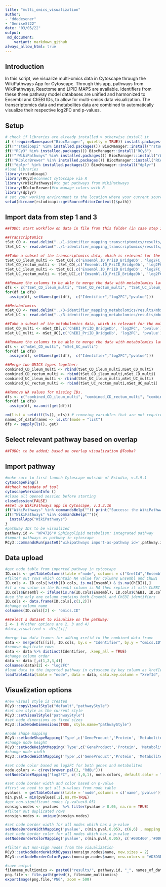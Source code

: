```yaml
---
title: "multi_omics_visualization"
author: 
- "ddedesener"
- "DeniseSl22"
date: "03/05/22"
output:
 md_document:
    variant: markdown_github
always_allow_html: true
---
```

## Introduction
In this script, we visualize multi-omics data in Cytoscape through the WikiPathways App for Cytoscape.
Through this app, pathways from WikiPathways, Reactome and LIPID MAPS are available.
Identifiers from these three pathway model databases are unified and harmonized to Ensembl and ChEBI IDs, to allow for multi-omics data visualization. 
The transcriptomics data and metabolites data are combined to automatically visualize their respective log2FC and p-values. 

## Setup
```r
# check if libraries are already installed > otherwise install it
if (!requireNamespace("BiocManager", quietly = TRUE)) install.packages("BiocManager")
if(!"rstudioapi" %in% installed.packages()) BiocManager::install("rstudioapi")
if(!"RCy3" %in% installed.packages()) BiocManager::install("RCy3")
if(!"rWikiPathways" %in% installed.packages()) BiocManager::install("rWikiPathways")
if(!"RColorBrewer" %in% installed.packages()) BiocManager::install("RColorBrewer")
if(!"dplyr" %in% installed.packages()) BiocManager::install("dplyr")
#load libraries
library(rstudioapi)
library(RCy3)#connect cytoscape via R
library(rWikiPathways)#to get pathways from WikiPathways
library(RColorBrewer)#to manage colors with R
library(dplyr)
# set your working environment to the location where your current source file is saved into.
setwd(dirname(rstudioapi::getSourceEditorContext()$path))
```

## Import data from step 1 and 3
```r
##TODO: start workflow on data in file from this folder (in case step 1 and 3 are not run yet?)

##Transcriptomics
tSet_CD <- read.delim("../1-identifier_mapping_transcriptomics/results/IDMapping_CD")
tSet_UC <- read.delim("../1-identifier_mapping_transcriptomics/results/IDMapping_UC")

##Take a subset of the transcriptomics data, which is relevant for the multiomics-visualization:
tSet_CD_ileum_multi <- tSet_CD[,c('Ensembl.ID_PriID_BridgeDb', 'log2FC_ileum', 'pvalue_ileum')]
tSet_CD_rectum_multi <- tSet_CD[,c('Ensembl.ID_PriID_BridgeDb', 'log2FC_rectum', 'pvalue_rectum')]
tSet_UC_ileum_multi <- tSet_UC[,c('Ensembl.ID_PriID_BridgeDb', 'log2FC_ileum', 'pvalue_ileum')]
tSet_UC_rectum_multi <- tSet_UC[,c('Ensembl.ID_PriID_BridgeDb', 'log2FC_rectum', 'pvalue_rectum')]

##Rename the columns to be able to merge the data with metabolomics later:
dfs <- c("tSet_CD_ileum_multi", "tSet_CD_rectum_multi", "tSet_UC_ileum_multi", "tSet_UC_rectum_multi")
for(df in dfs)
  assign(df, setNames(get(df),  c("Identifier","log2FC","pvalue")))

##Metabolomics
mSet_CD <- read.delim("../3-identifier_mapping_metabolomics/results/mbx_IDMapping_CD")
mSet_UC <- read.delim("../3-identifier_mapping_metabolomics/results/mbx_IDMapping_UC")

##Take a subset of the metabolomics data, which is relevant for the multiomics-visualization:
mSet_CD_multi <- mSet_CD[,c('ChEBI_PriID_BridgeDb', 'log2FC', 'pvalue')]
mSet_UC_multi <- mSet_UC[,c('ChEBI_PriID_BridgeDb', 'log2FC', 'pvalue')]

##Rename the columns to be able to merge the data with metabolomics later:
dfs <- c("mSet_CD_multi", "mSet_UC_multi")
for(df in dfs)
  assign(df, setNames(get(df),  c("Identifier","log2FC","pvalue")))

##Merge two OMICS types together:
combined_CD_ileum_multi <- rbind(tSet_CD_ileum_multi,mSet_CD_multi)
combined_CD_rectum_multi <- rbind(tSet_CD_ileum_multi,mSet_CD_multi)
combined_UC_ileum_multi <- rbind(tSet_UC_ileum_multi,mSet_UC_multi)
combined_UC_rectum_multi <- rbind(tSet_UC_rectum_multi,mSet_UC_multi)

##Remove NA values for missing IDs.
dfs <- c("combined_CD_ileum_multi", "combined_CD_rectum_multi", "combined_UC_ileum_multi", "combined_UC_rectum_multi")
for(df in dfs)
  assign(df, na.omit(get(df)))

rm(list = setdiff(ls(), dfs)) # removing variables that are not required
names_of_dataframes <- ls.str(mode = "list")
dfs <- sapply(ls(), get)
```

## Select relevant pathway based on overlap
```r
##TODO: to be added; based on overlap visualization @Tooba?
```

## Import pathway
```r
#make sure to first launch Cytoscape outside of Rstudio, v.3.9.1
cytoscapePing()
##check metadata of tool
cytoscapeVersionInfo ()
#close all opened session before starting
closeSession(FALSE)
##Set up WikiPathways app in Cytoscape, v.3.3.10
if("WikiPathways" %in% commandsHelp("")) print("Success: the WikiPathways app is installed") else print("Warning: WikiPathways app is not installed. Please install the WikiPathways app before proceeding.")
if(!"WikiPathways" %in% commandsHelp("")){
  installApp("WikiPathways")
}
#pathway IDs to be visualized
pathway.id <- "WP4726"# Sphingolipid metabolism: integrated pathway 
#import pathways as pathway in cytoscape
RCy3::commandsRun(paste0('wikipathways import-as-pathway id=',pathway.id )) 
```

## Data upload
```r
#get node table from imported pathway in cytoscape
ID.cols <- getTableColumns(table ="node", columns = c("XrefId","Ensembl", "ChEBI"))
#filter out rows which contain NA value for columns Ensembl and ChEBI
ID.cols <- ID.cols[!with(ID.cols, is.na(Ensembl) & is.na(ChEBI)),]
#if a row value in the Ensembl column is NA then replace it with ChEBI  
ID.cols$Ensembl <- ifelse(is.na(ID.cols$Ensembl), ID.cols$ChEBI, ID.cols$Ensembl)
#use the only one column contains both Ensembl and ChEBI identifiers
ID.cols <- data.frame(ID.cols[,c(1,2)])
#change column name
colnames(ID.cols)[2] <- "omics.ID"

##Select a dataset to visualize on the pathway:
i <- 1 #(other options are 2, 3 and 4)
#data_visualized <- dfs[[i]]

#merge two data frames for adding xrefid to the combined data frame
data <- merge(dfs[[i]], ID.cols, by.x = "Identifier", by.y = "omics.ID" )
#remove duplicate rows
data <- data %>% distinct(Identifier, .keep_all = TRUE)
#change column order
data <- data [,c(1,2,3,4)]
colnames(data)[2] <- "log2FC"
#load data to the imported pathway in cytoscape by key column as XrefId
loadTableData(table = "node", data = data, data.key.column = "XrefId", table.key.column = "XrefId")
```
## Visualization options
```r
#new visual style is created
RCy3::copyVisualStyle("default","pathwayStyle")
#set new style as the current style
RCy3::setVisualStyle("pathwayStyle")
#set node dimensions as fixed sizes
RCy3::lockNodeDimensions(TRUE, style.name="pathwayStyle")

#node shape mapping
RCy3::setNodeShapeMapping('Type',c('GeneProduct','Protein', 'Metabolite'),c('ELLIPSE','ELLIPSE','RECTANGLE'),style.name="pathwayStyle")
#change node height
RCy3::setNodeHeightMapping('Type',c('GeneProduct','Protein', 'Metabolite'), c(23,23,25), mapping.type = "d", style.name = "pathwayStyle")
#change node width
RCy3::setNodeWidthMapping('Type',c('GeneProduct','Protein', 'Metabolite'), c(60,60,175), mapping.type = "d", style.name = "pathwayStyle")

#set node color based on log2FC for both genes and metabolites
node.colors <- c(rev(brewer.pal(3, "RdBu")))
setNodeColorMapping("log2FC", c(-1,0,1), node.colors, default.color = "#D3D3D3", style.name = "pathwayStyle")

#set node border width and color based on p-value
#first we need to get all p-values from node table
pvalues  = getTableColumns(table = 'node',columns = c('name','pvalue'))  
min.pval = min(pvalues[,2],na.rm=TRUE)
#get non-significant nodes (p-value>0.05)
nonsign.nodes <- pvalues  %>% filter(pvalue > 0.05, na.rm = TRUE)
#filter out duplicated rows
nonsign.nodes <- unique(nonsign.nodes)

#set node border width for all nodes which has a p-value
setNodeBorderWidthMapping('pvalue', c(min.pval,0.05), c(6,6) , mapping.type = "c", style.name = "pathwayStyle")
#set node border color for all nodes which has a p-value
setNodeBorderColorMapping('pvalue', c(min.pval,0.05), c('#00C400','#00C400'), style.name = "pathwayStyle")

#filter out non-sign nodes from the visualization
RCy3::setNodeBorderWidthBypass(nonsign.nodes$name, new.sizes = 2)
RCy3::setNodeBorderColorBypass(nonsign.nodes$name, new.colors = "#D3D3D3")

#save output 
filename_multiomics <- paste0("results/", pathway.id, "_", names_of_dataframes[i], "omics_visualization.png")
png.file <- file.path(getwd(), filename_multiomics)
exportImage(png.file,'PNG', zoom = 500)
```
